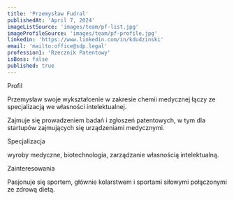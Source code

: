 ```yaml
---
title: 'Przemysław Fudral'
publishedAt: 'April 7, 2024'
imageListSource: 'images/team/pf-list.jpg'
imageProfileSource: 'images/team/pf-profile.jpg'
linkedin: 'https://www.linkedin.com/in/kdudzinski'
email: 'mailto:office@sdp.legal'
profession1: 'Rzecznik Patentowy'
isBoss: false
published: true
---
```


<ProfileSection type="profile">Profil</ProfileSection>

Przemysław swoje wykształcenie w zakresie chemii medycznej łączy ze specjalizacją we własności intelektualnej.

Zajmuje się prowadzeniem badań i zgłoszeń patentowych, w tym dla startupów zajmujących się urządzeniami medycznymi.

<ProfileSection type="search">Specjalizacja</ProfileSection>

wyroby medyczne, biotechnologia, zarządzanie własnością intelektualną.

<ProfileSection type="hobby">Zainteresowania</ProfileSection>

Pasjonuje się sportem, głównie kolarstwem i sportami siłowymi połączonymi ze zdrową dietą.